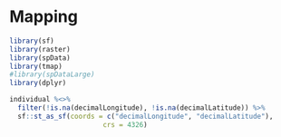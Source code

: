 # Mapping

```r
library(sf)
library(raster)
library(spData)
library(tmap)
#library(spDataLarge)
library(dplyr)
```

```r
individual %<>%
  filter(!is.na(decimalLongitude), !is.na(decimalLatitude)) %>%
  sf::st_as_sf(coords = c("decimalLongitude", "decimalLatitude"), 
                       crs = 4326)
```

